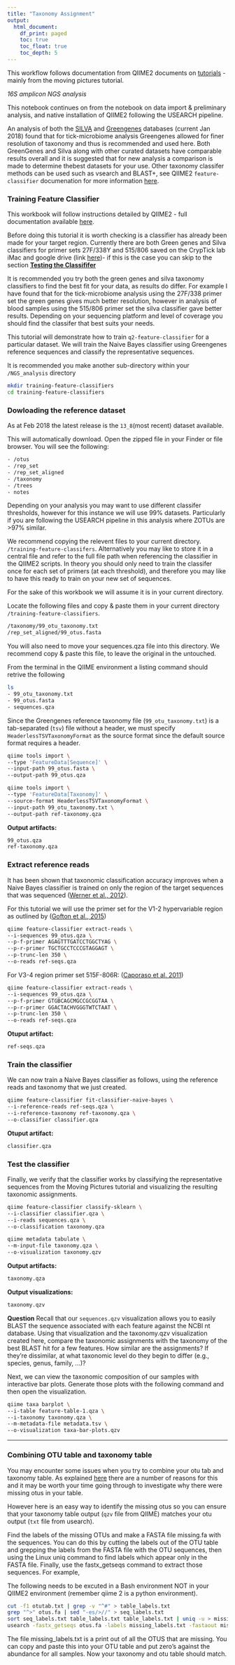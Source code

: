 ```yaml
---
title: "Taxonomy Assignment"
output:
  html_document:
    df_print: paged
    toc: true
    toc_float: true
    toc_depth: 5
---
```


<script type="text/javascript">
  // When the document is fully rendered...
  $(document).ready(function() {
    // ...select all header elements...
    $('h1, h2, h3, h4, h5').each(function() {
      // ...and add an id to them corresponding to their 'titles'
      $(this).attr('id', $(this).html());
    });
  });
</script>

This workflow follows documentation from QIIME2 documents on [tutorials](https://docs.qiime2.org/2017.12/tutorials/) - mainly from the moving pictures tutorial. 

*16S amplicon NGS analysis*

This notebook continues on from the notebook on data import & preliminary analysis, and native installation of QIIME2 following the USEARCH pipeline.

An analysis of both the [SILVA](https://www.arb-silva.de/) and [Greengenes](http://greengenes.lbl.gov/Download/) databases (current Jan 2018) found that for tick-microbiome analysis Greengenes allowed for finer resolution of taxonomy and thus is recommended and used here. Both GreenGenes and Silva along with other curated datasets have comparable results overall and it is suggested that for new analysis a comparison is made to determine thebest datasets for your use. Other taxonomy classifer methods can be used such as vsearch and BLAST+, see QIIME2 `feature-classifier` documenation for more information [here](https://docs.qiime2.org/2017.12/plugins/available/feature-classifier/).

### Training Feature Classifier
This workbook will follow instructions detailed by QIIME2 - full documentation available [here](https://docs.qiime2.org/2017.12/tutorials/feature-classifier/).

<div class="alert alert-success">
Before doing this tutorial it is worth checking is a classifier has already been made for your target region. Currently there are both Green genes and Silva classifiers for primer sets 27F/338Y and 515/806 saved on the CrypTick lab iMac and google drive (link [here](https://drive.google.com/drive/folders/1YfYi9AHjxG3KOVE47FL15NIT4SsaKV8f?usp=sharing))- if this is the case you can skip to the section <a href="#Test the classifier">**Testing the Classififer**</a><br>

It is recommended you try both the green genes and silva taxonomy classifiers to find the best fit for your data, as results do differ. For example I have found that for the tick-microbiome analysis using the 27F/338 primer set the green genes gives much better resolution, however in analysis of blood samples using the 515/806 primer set the silva classifier gave better results. Depending on your sequencing platform and level of coverage you should find the classifer that best suits your needs. </div>

This tutorial will demonstrate how to train `q2-feature-classifier` for a particular dataset. We will train the Naive Bayes classifier using Greengenes reference sequences and classify the representative sequences.

It is recommended you make another sub-directory within your `/NGS_analysis` directory

```bash
mkdir training-feature-classifiers 
cd training-feature-classifiers
```

### Dowloading the reference dataset

As at Feb 2018 the latest release is the `13_8`(most recent) dataset available.

This will automatically download. Open the zipped file in your Finder or file browser. You will see the following:
```bash
- /otus
- /rep_set
- /rep_set_aligned
- /taxonomy
- /trees
- notes
```
Depending on your analysis you may want to use different classifer thresholds, however for this instance we will use 99% datasets. Particularly if you are following the USEARCH pipeline in this analysis where ZOTUs are >97% similar.

We recommend copying the relevent files to your current directory. `/training-feature-classifers`. Alternatively you may like to store it in a central file and refer to the full file path when referencing the classifier in the QIIME2 scripts. In theory you should only need to train the classifer once for each set of primers (at each threshold), and therefore you may like to have this ready to train on your new set of sequences.

For the sake of this workbook we will assume it is in your current directory.

Locate the following files and copy & paste them in your current directory `/training-feature-classifiers`.
```bash
/taxonomy/99_otu_taxonomy.txt
/rep_set_aligned/99_otus.fasta
```
You will also need to move your sequences.qza file into this directory. We recommend copy & paste this file, to leave the original in the untouched.

From the terminal in the QIIME environment a listing command should retrive the following
```bash
ls
- 99_otu_taxonomy.txt
- 99_otus.fasta
- sequences.qza
```
Since the Greengenes reference taxonomy file (`99_otu_taxonomy.txt`) is a tab-separated (`tsv`) file without a header, we must specify `HeaderlessTSVTaxonomyFormat` as the source format since the default source format requires a header.
```bash
qiime tools import \
--type 'FeatureData[Sequence]' \
--input-path 99_otus.fasta \
--output-path 99_otus.qza

qiime tools import \
--type 'FeatureData[Taxonomy]' \
--source-format HeaderlessTSVTaxonomyFormat \
--input-path 99_otu_taxonomy.txt \
--output-path ref-taxonomy.qza
```
**Output artifacts:**
```bash
99_otus.qza
ref-taxonomy.qza
```

### Extract reference reads
It has been shown that taxonomic classification accuracy improves when a Naive Bayes classifier is trained on only the region of the target sequences that was sequenced ([Werner et al., 2012](https://www.ncbi.nlm.nih.gov/pubmed/21716311)).

For this tutorial we will use the primer set for the V1-2 hypervariable region as outlined by ([Gofton et al., 2015](https://www.ncbi.nlm.nih.gov/pubmed/26108374))
```bash
qiime feature-classifier extract-reads \
--i-sequences 99_otus.qza \
--p-f-primer AGAGTTTGATCCTGGCTYAG \
--p-r-primer TGCTGCCTCCCGTAGGAGT \
--p-trunc-len 350 \
--o-reads ref-seqs.qza
```
For V3-4 region primer set 515F-806R: ([Caporaso et al. 2011](https://www.ncbi.nlm.nih.gov/pubmed/20534432))
```bash
qiime feature-classifier extract-reads \
--i-sequences 99_otus.qza \
--p-f-primer GTGBCAGCMGCCGCGGTAA \
--p-r-primer GGACTACHVGGGTWTCTAAT \
--p-trunc-len 350 \
--o-reads ref-seqs.qza
```
**Otuput artifact:**
```bash
ref-seqs.qza
```

### Train the classifier
We can now train a Naive Bayes classifier as follows, using the reference reads and taxonomy that we just created.
```bash
qiime feature-classifier fit-classifier-naive-bayes \
--i-reference-reads ref-seqs.qza \
--i-reference-taxonomy ref-taxonomy.qza \
--o-classifier classifier.qza
```
**Otuput artifact:**
```bash
classifier.qza
```
### Test the classifier
Finally, we verify that the classifier works by classifying the representative sequences from the Moving Pictures tutorial and visualizing the resulting taxonomic assignments.
```bash
qiime feature-classifier classify-sklearn \
--i-classifier classifier.qza \
--i-reads sequences.qza \
--o-classification taxonomy.qza

qiime metadata tabulate \
--m-input-file taxonomy.qza \
--o-visualization taxonomy.qzv
```
**Output artifacts:**
```bash
taxonomy.qza
```
**Output visualizations:**
```bash
taxonomy.qzv
```
<div class="alert alert-success">**Question**
Recall that our `sequences.qzv` visualization allows you to easily BLAST the sequence associated with each feature against the NCBI nt database. Using that visualization and the taxonomy.qzv visualization created here, compare the taxonomic assignments with the taxonomy of the best BLAST hit for a few features. How similar are the assignments? If they’re dissimilar, at what taxonomic level do they begin to differ (e.g., species, genus, family, ...)?</div>

Next, we can view the taxonomic composition of our samples with interactive bar plots. Generate those plots with the following command and then open the visualization.
```bash
qiime taxa barplot \
--i-table feature-table-1.qza \
--i-taxonomy taxonomy.qza \
--m-metadata-file metadata.tsv \
--o-visualization taxa-bar-plots.qzv
```

***

### Combining OTU table and taxonomy table
You may encounter some issues when you try to combine your otu tab and taxonomy table. As explained [here](https://drive5.com/usearch/manual/otu_qc_missing.html) there are a number of reasons for this and it may be worth your time going through to investigate why there were missing otus in your table.

However here is an easy way to identify the missing otus so you can ensure that your taxonomy table output (`qzv` file from QIIME) matches your otu output (`txt` file from usearch).

Find the labels of the missing OTUs and make a FASTA file missing.fa with the sequences. You can do this by cutting the labels out of the OTU table and grepping the labels from the FASTA file with the OTU sequences, then using the Linux uniq command to find labels which appear only in the FASTA file. Finally, use the fastx_getseqs command to extract those sequences. For example,

The following needs to be excuted in a Bash environment NOT in your QIIME2 environment (remember qiime 2 is a python environment).
```bash
cut -f1 otutab.txt | grep -v "^#" > table_labels.txt
grep "^>" otus.fa | sed "-es/>//" > seq_labels.txt
sort seq_labels.txt table_labels.txt table_labels.txt | uniq -u > missing_labels.txt
usearch -fastx_getseqs otus.fa -labels missing_labels.txt -fastaout missing.fa
```
The file missing_labels.txt is a print out of all the OTUS that are missing. You can copy and paste this into your OTU table and put zero's against the abundance for all samples. Now your taxonomy and otu table should match.
